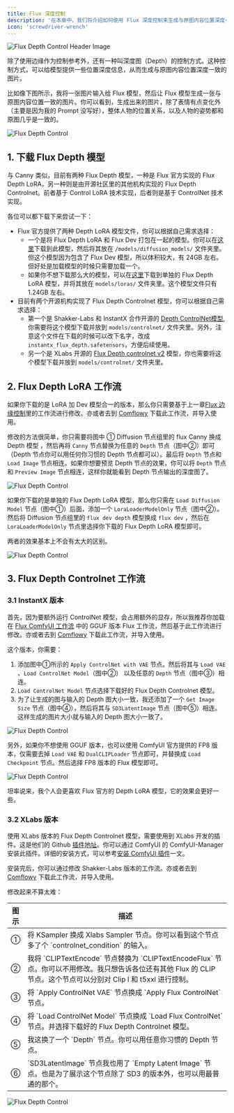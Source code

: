 ```yaml
---
title: Flux 深度控制
description: '在本章中，我们将介绍如何使用 Flux 深度控制来生成与原图内容位置深度一致的图片。'
icon: 'screwdriver-wrench'
---
```


<Frame caption="此图由 AI 生成">
  <img
    className="rounded-xl"
    src="/images/intermediate/flux-depth-control/flux-depth-header-image.png"
    alt="Flux Depth Control Header Image"
  />
</Frame>

除了使用边缘作为控制参考外，还有一种叫深度图（Depth）的控制方式。这种控制方式，可以给模型提供一些位置深度信息，从而生成与原图内容位置深度一致的图片。

比如像下图所示，我将一张图片输入给 Flux 模型，然后让 Flux 模型生成一张与原图内容位置一致的图片。你可以看到，生成出来的图片，除了表情有点变化外（主要是因为我的 Prompt 没写好），整体人物的位置关系，以及人物的姿势都和原图几乎是一致的。

<Frame>
  <img
    className="rounded-xl"
    src="/images/intermediate/flux-depth-control/flux-depth-control-compare.png"
    alt="Flux Depth Control"
  />
</Frame>

## 1. 下载 Flux Depth 模型

与 Canny 类似，目前有两种 Flux Depth 模型，一种是 Flux 官方实现的 Flux Depth LoRA，另一种则是由开源社区里的其他机构实现的 Flux Depth Controlnet。前者基于 Control LoRA 技术实现，后者则是基于 ControlNet 技术实现。

各位可以都下载下来尝试一下：

* Flux 官方提供了两种 Depth LoRA 模型文件，你可以根据自己需求选择：
  - 一个是将 Flux Depth LoRA 和 Flux Dev 打包在一起的模型。你可以在[这里](https://huggingface.co/black-forest-labs/FLUX.1-Depth-dev/tree/main)下载到此模型，然后将其放在 `/models/diffusion_models/` 文件夹里。但这个模型因为包含了 Flux Dev 模型，所以体积较大，有 24GB 左右。但好处是加载模型的时候只需要加载一个。
  - 如果你不想下载那么大的模型，可以在[这里](https://huggingface.co/black-forest-labs/FLUX.1-Depth-dev-lora/tree/main)下载到单独的 Flux Depth LoRA 模型，并将其放在 `models/loras/` 文件夹里。这个模型文件只有 1.24GB 左右。
* 目前有两个开源机构实现了 Flux Depth Controlnet 模型，你可以根据自己需求选择：
  - 第一个是 Shakker-Labs 和 InstantX 合作开源的 [Depth  ControlNet模型](https://huggingface.co/Shakker-Labs/FLUX.1-dev-ControlNet-Depth/blob/main/diffusion_pytorch_model.safetensors),你需要将这个模型下载并放到 `models/controlnet/` 文件夹里。另外，注意这个文件在下载的时候可以改下名字，改成 `instantx_flux_depth.safetensors`，方便后续使用。
  - 另一个是 XLabs 开源的 [Flux Depth controlnet v2](https://huggingface.co/XLabs-AI/flux-controlnet-collections/tree/main) 模型，你也需要将这个模型下载并放到 `models/controlnet/` 文件夹里。

## 2. Flux Depth LoRA 工作流

如果你下载的是 LoRA 加 Dev 模型合一的版本，那么你只需要基于上一章[Flux 边缘控制](./flux-canny-control)里的工作流进行修改。亦或者去到 [Comflowy](https://app.comflowy.com/app/s-flux-dev-gguf-workflow-db9bd4) 下载此工作流，并导入使用。

修改的方法很简单，你只需要将图中 ① Diffusion 节点组里的 flux Canny 换成 Depth 模型 ，然后再将 `Canny` 节点替换为任意的 `Depth` 节点（图中②）即可（Depth 节点你可以用任何你习惯的 Depth 节点都可以）。最后将 `Depth` 节点和 `Load Image` 节点相连。如果你想要预览 Depth 节点的效果，你可以将 `Depth` 节点和 `Preview Image` 节点相连，这样你就能看到 Depth 节点输出的深度图了。

<Frame>
  <img
    className="rounded-xl"
    src="/images/intermediate/flux-depth-control/flux-depth-control-workflow.png"
    alt="Flux Depth Control"
  />
</Frame>

如果你下载的是单独的 Flux Depth LoRA 模型，那么你只需在 `Load Diffusion Model` 节点（图中①）后面，添加一个 `LoraLoaderModelOnly` 节点（图中②）。然后将 Diffusion 节点组里的 `flux dev depth` 模型换成 `flux dev` ，然后在 `LoraLoaderModelOnly` 节点里选择你下载的 Flux Depth LoRA 模型即可。

两者的效果基本上不会有太大的区别。

<Frame>
  <img
    className="rounded-xl"
    src="/images/intermediate/flux-depth-control/flux-depth-control-lora-workflow.png"
    alt="Flux Depth Control"
  />
</Frame>

## 3. Flux Depth Controlnet 工作流

### 3.1 InstantX 版本
首先，因为要额外运行 ControlNet 模型，会占用额外的显存，所以我推荐你加载在 [Flux ComfyUI 工作流](../basics/flux-comfyui-workflow) 中的 GGUF 版本 Flux 工作流，然后基于此工作流进行修改。亦或者去到 [Comflowy](https://app.comflowy.com/app/s-flux-dev-gguf-workflow-db9bd4) 下载此工作流，并导入使用。

这个版本，你需要：

1. 添加图中①所示的 `Apply ControlNet with VAE` 节点。然后将其与 `Load VAE` 、`Load ControlNet Model`（图中②） 以及任意的 `Depth` 节点（图中③）相连。
2. `Load ControlNet Model` 节点选择下载好的 Flux Depth Controlnet 模型。
3. 为了让生成的图与输入的 Depth 图大小一致，我还添加了一个 `Get Image Size` 节点（图中④），然后将其与 `SD3LatentImage` 节点（图中⑤）相连。这样生成的图片大小就与输入的 Depth 图大小一致了。

<Frame>
  <img
    className="rounded-xl"
    src="/images/intermediate/flux-depth-control/flux-depth-control-shakker-workflow.jpeg"
    alt="Flux Depth Control"
  />
</Frame>

另外，如果你不想使用 GGUF 版本，也可以使用 ComfyUI 官方提供的 FP8 版本，仅需要去掉 `Load VAE` 和 `DualCLIPLoader` 节点即可，并替换成 `Load Checkpoint` 节点。然后选择 FP8 版本的 Flux 模型即可。

<Frame>
  <img
    className="rounded-xl"
    src="/images/intermediate/flux-depth-control/flux-depth-control-fp8-workflow.jpeg"
    alt="Flux Depth Control"
  />
</Frame>

坦率说来，我个人会更喜欢 Flux 官方的 Depth LoRA 模型，它的效果会更好一些。

### 3.2 XLabs 版本

使用 XLabs 版本的 Flux Depth Controlnet 模型，需要使用到 XLabs 开发的插件。这是他们的 Github [插件地址](https://github.com/XLabs-AI/x-flux-comfyui)。你可以通过 ComfyUI 的 ComfyUI-Manager 安装此插件。详细的安装方式，可以参考[安装 ComfyUI 插件](https://comflowy.com/advanced/how-to-install-comfyui-extension)一文。

安装完后，你可以通过修改 Shakker-Labs 版本的工作流。亦或者去到 [Comflowy](https://app.comflowy.com/app/s-flux-dev-gguf-workflow-db9bd4) 下载此工作流，并导入使用。

修改起来不算太难：

<table>
  <thead>
    <tr>
      <th width="5%">图示</th>
      <th>描述</th>
    </tr>
  </thead>
  <tbody>
    <tr>
      <td>①</td>
      <td>将 KSampler 换成 Xlabs Sampler 节点。你可以看到这个节点多了个 `controlnet_condition` 的输入。</td>
    </tr>
    <tr>
      <td>②</td>
      <td>我将 `CLIPTextEncode` 节点替换为 `CLIPTextEncodeFlux` 节点。你可以不用修改。我只想告诉各位还有其他 Flux 的 CLIP 节点。这个节点可以分别对 Clip l 和 t5xxl 进行控制。</td>
    </tr>
    <tr>
      <td>③</td>
      <td>将 `Apply ControlNet VAE` 节点换成 `Apply Flux ControlNet` 节点。</td>
    </tr>
    <tr>
      <td>④</td>
      <td>将 `Load ControlNet Model` 节点换成 `Load Flux ControlNet` 节点。并选择下载好的 Flux Depth Controlnet 模型。</td>
    </tr>
    <tr>
      <td>⑤</td>
      <td>我这换了一个 `Depth` 节点。你可以用任意你习惯的 Depth 节点。</td>
    </tr>
    <tr>
      <td>⑥</td>
      <td>`SD3LatentImage` 节点我也用了 `Empty Latent Image` 节点。也是为了展示这个节点除了 SD3 的版本外，也可以用最普通的那个。</td>
    </tr>
  </tbody>
</table>

<Frame>
  <img
    className="rounded-xl"
    src="/images/intermediate/flux-depth-control/flux-depth-control-xlabs-workflow.jpeg"
    alt="Flux Depth Control"
  />
</Frame>